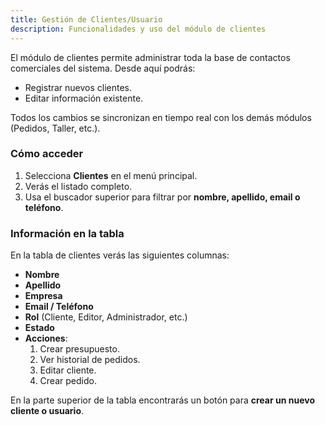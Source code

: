 ```yaml
---
title: Gestión de Clientes/Usuario
description: Funcionalidades y uso del módulo de clientes
---
```


El módulo de clientes permite administrar toda la base de contactos comerciales del sistema. Desde aquí podrás:

- Registrar nuevos clientes.  
- Editar información existente.  

Todos los cambios se sincronizan en tiempo real con los demás módulos (Pedidos, Taller, etc.).  

### Cómo acceder  
1. Selecciona **Clientes** en el menú principal.  
2. Verás el listado completo.  
3. Usa el buscador superior para filtrar por **nombre, apellido, email o teléfono**.  

### Información en la tabla  
En la tabla de clientes verás las siguientes columnas:  

- **Nombre**  
- **Apellido**  
- **Empresa**  
- **Email / Teléfono**  
- **Rol** (Cliente, Editor, Administrador, etc.)  
- **Estado**  
- **Acciones**:  
  1. Crear presupuesto.  
  2. Ver historial de pedidos.  
  3. Editar cliente.  
  4. Crear pedido.  

En la parte superior de la tabla encontrarás un botón para **crear un nuevo cliente o usuario**.  